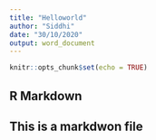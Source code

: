 ---
title: "Helloworld"
author: "Siddhi"
date: "30/10/2020"
output: word_document
---

```{r setup, include=FALSE}
knitr::opts_chunk$set(echo = TRUE)
```

## R Markdown

## This is a markdwon file




